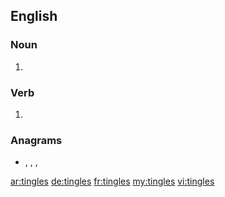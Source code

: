 {{also|Tingles}}

==English==

===Noun===
{{head|en|noun plural form}}

# {{plural of|tingle|lang=en}}

===Verb===
{{head|en|verb form}}

# {{en-third-person singular of|tingle}}

===Anagrams===
* {{l|en|glisten}}, {{l|en|niglets}}, {{l|en|singlet}}, {{l|en|sniglet}}

[[ar:tingles]]
[[de:tingles]]
[[fr:tingles]]
[[my:tingles]]
[[vi:tingles]]